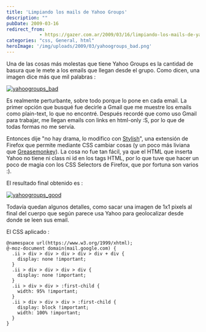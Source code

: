 ```yaml
---
title: 'Limpiando los mails de Yahoo Groups'
description: ""
pubDate: 2009-03-16
redirect_from: 
            - https://gazer.com.ar/2009/03/16/limpiando-los-mails-de-yahoo-groups/
categories: "css, General, html"
heroImage: '/img/uploads/2009/03/yahoogroups_bad.png'
---
```

Una de las cosas más molestas que tiene Yahoo Groups es la cantidad de basura que le mete a los emails que llegan desde el grupo. Como dicen, una imagen dice más que mil palabras :

[![](/img/uploads/2009/03/yahoogroups_bad-300x224.png "yahoogroups_bad")](/img/uploads/2009/03/yahoogroups_bad.png)

Es realmente perturbante, sobre todo porque lo pone en cada email. La primer opción que busqué fue decirle a Gmail que me muestre los emails como plain-text, lo que no encontré. Después recordé que como uso Gmail para trabajar, me llegan emails con links en html-only :S, por lo que de todas formas no me servía.

Entonces dije "no hay drama, lo modifico con [Stylish](https://addons.mozilla.org/en-US/firefox/addon/2108)", una extensión de Firefox que permite mediante CSS cambiar cosas (y un poco más liviana que [Greasemonkey](https://addons.mozilla.org/en-US/firefox/addon/748)). La cosa no fue tan fácil, ya que el HTML que inserta Yahoo no tiene ni class ni id en los tags HTML, por lo que tuve que hacer un poco de magia con los CSS Selectors de Firefox, que por fortuna son varios :).

El resultado final obtenido es :

[![](/img/uploads/2009/03/yahoogroups_good-300x96.png "yahoogroups_good")](/img/2009/03/yahoogroups_good.png)

Todavía quedan algunos detalles, como sacar una imagen de 1x1 pixels al final del cuerpo que según parece usa Yahoo para geolocalizar desde donde se leen sus email.

El CSS aplicado :

```
@namespace url(https://www.w3.org/1999/xhtml);
@-moz-document domain(mail.google.com) {
  .ii > div > div > div > div > div + div {
    display: none !important;
  }
  .ii > div > div > div > div {
    display: none !important;
  }
  .ii > div > div > :first-child {
    width: 95% !important;
  }
  .ii > div > div > div > :first-child {
    display: block !important;
    width: 100% !important;
  }
}
```
